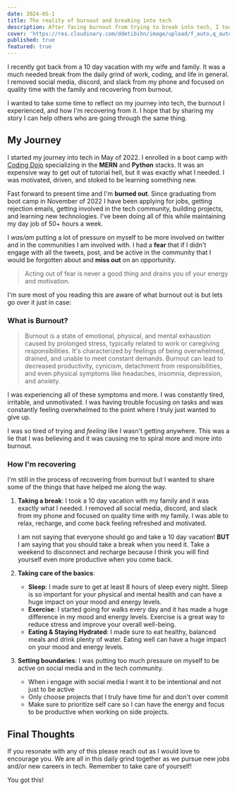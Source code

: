 ```yaml
---
date: 2024-05-1
title: The reality of burnout and breaking into tech
description: After facing burnout from trying to break into tech, I took a 10-day digital detox vacation, embracing healthier habits, and setting firm personal and professional boundaries.
cover: 'https://res.cloudinary.com/ddetibihn/image/upload/f_auto,q_auto,w_768,c_limit/v1714500633/portfolio/blog/kezyy9ztddthfyyp1h6n.webp'
published: true
featured: true
---
```


I recently got back from a 10 day vacation with my wife and family. It was a much needed break from the daily grind of work, coding, and life in general. I removed social media, discord, and slack from my phone and focused on quality time with the family and recovering
from burnout.

I wanted to take some time to reflect on my journey into tech, the burnout I experienced, and how I'm recovering from it. I hope that by sharing my story I can help others who are going through the same thing.

## My Journey

I started my journey into tech in May of 2022. I enrolled in a boot camp with [Coding Dojo](https://www.codingdojo.com/) specializing in the **MERN** and **Python** stacks. It was an expensive way to get out of tutorial hell,
but it was exactly what I needed. I was motivated, driven, and stoked to be learning something new.

Fast forward to present time and I'm **burned out**. Since graduating from boot camp in November of 2022 I have been applying for jobs, getting rejection emails, getting involved in the tech community, building projects, and learning new technologies. I've
been doing all of this while maintaining my day job of 50+ hours a week.

I _was/am_ putting a lot of pressure on myself to be more involved on twitter and in the communities I am involved with. I had a **fear** that if I didn't engage with all the tweets, post, and be active in the community that I would be forgotten about and **miss out** on an opportunity.

> Acting out of fear is never a good thing and drains you of your energy and motivation.

I'm sure most of you reading this are aware of what burnout out is but lets go over it just in case:

### What is Burnout?

> Burnout is a state of emotional, physical, and mental exhaustion caused by prolonged stress, typically related to work or caregiving responsibilities. It's characterized by feelings of being overwhelmed, drained, and unable to meet constant demands. Burnout can lead to decreased productivity, cynicism, detachment from responsibilities, and even physical symptoms like headaches, insomnia, depression, and anxiety.

I was experiencing all of these symptoms and more. I was constantly tired, irritable, and unmotivated. I was having trouble focusing on tasks and was constantly feeling overwhelmed to the point where I truly just wanted to give up.

I was so tired of trying and _feeling_ like I wasn't getting anywhere. This was a lie that I was believing and it was causing me to spiral more and more into burnout.

### How I'm recovering

I'm still in the process of recovering from burnout but I wanted to share some of the things that have helped me along the way.

1. **Taking a break**: I took a 10 day vacation with my family and it was exactly what I needed. I removed all social media, discord, and slack from my phone and focused on quality time with my family. I was able to relax, recharge, and come back feeling refreshed and motivated.

   I am not saying that everyone should go and take a 10 day vacation! **BUT** I am saying that you should take a break when you need it. Take a weekend to disconnect and recharge because I think you will find yourself even more productive when you come back.

2. **Taking care of the basics**:

   - **Sleep**: I made sure to get at least 8 hours of sleep every night. Sleep is so important for your physical and mental health and can have a huge impact on your mood and energy levels.
   - **Exercise**: I started going for walks every day and it has made a huge difference in my mood and energy levels. Exercise is a great way to reduce stress and improve your overall well-being.
   - **Eating & Staying Hydrated**: I made sure to eat healthy, balanced meals and drink plenty of water. Eating well can have a huge impact on your mood and energy levels.

3. **Setting boundaries**: I was putting too much pressure on myself to be active on social media and in the tech community.

   - When i engage with social media I want it to be intentional and not just to be active
   - Only choose projects that I truly have time for and don't over commit
   - Make sure to prioritize self care so I can have the energy and focus to be productive when working on side projects.

## Final Thoughts

If you resonate with any of this please reach out as I would love to encourage you. We are all in this daily grind together as we pursue new jobs and/or new careers in tech. Remember to take care of yourself!

You got this!
